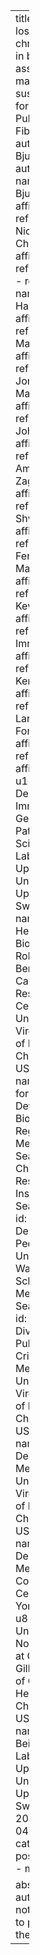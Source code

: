 ---
title: "Mosaic loss of chromosome Y in blood is associated with male susceptibility for Idiopathic Pulmonary Fibrosis"
author: "Josefin Bjurling"
authors:
  - name: Josefin Bjurling
    affiliations:
      - ref: u1
  - name: Nicholas W. Chavkin
    affiliations:
      - ref: u2
      - ref: u3
      - ref: u4
  - name: Jonatan Halvardson
    affiliations:
      - ref: u1
  - name: Mark C. Thel
    affiliations:
      - ref: u2
  - name: Jonas Mattisson
    affiliations:
      - ref: u1
  - name: John S. Kim
    affiliations:
      - ref: u5
  - name: Ammar Zaghlool
    affiliations:
      - ref: u1
  - name: Shwu-Fan Ma
    affiliations:
      - ref: u6
  - name: Fernando J. Martinez
    affiliations:
      - ref: u7
  - name: Kevin Anstrom
    affiliations:
      - ref: u8
  - name: Imre Noth
    affiliations:
      - ref: u5
  - name: Kenneth Walsh
    affiliations:
      - ref: u2
  - name: Lars A. Forsberg
    affiliations:
      - ref: u1
      - ref: u9
affiliations:
  - id: u1
    name: Department of Immunology, Genetics and Pathology, Science for Life Laboratory, Uppsala University; Uppsala, Sweden
  - id: u2
    name: Hematovascular Biology Center, Robert M. Berne Cardiovascular Research Center, University of Virginia School of Medicine; Charlottesville, USA
  - id: u3
    name: Center for Developmental Biology and Regenerative Medicine, Seattle Children’s Research Institute; Seattle, USA
  - id: u4
    name: Department of Pediatrics, University of Washington School of Medicine; Seattle, USA
  - id: u5
    name: Division of Pulmonary & Critical Care Medicine, University of Virginia School of Medicine; Charlottesville, USA
  - id: u6
    name: Department of Medicine, University of Virginia School of Medicine; Charlottesville, USA
  - id: u7
    name: Department of Medicine, Weill Cornell Medical Center; New York,  USA
  - id: u8
    name: University of North Carolina at Chapel Hill Gillings School of Global Public Health, 41474, Chapel Hill, USA
  - id: u9
    name: The Beijer Laboratory, Uppsala University, Uppsala, Sweden
date: 2024-11-04T14:45:25
categories:
  - poster session
  - monday

abstract: "The authors have not consented to publishing their abstract."
---
